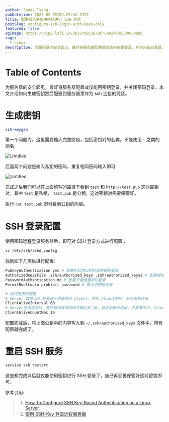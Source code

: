 ```yaml
---
author: James Tsang
pubDatetime: 2022-02-05T02:27:32.737Z
title: 配置服务器仅用密钥进行 SSH 登录
postSlug: configure-ssh-login-with-keys-only
featured: false
ogImage: https://vip2.loli.io/2023/09/16/QFrL4RZN7vSJUMe.webp
tags:
  - Linux
description: 为服务器的安全起见，最好将服务器配置成仅能用密钥登录，并关闭密码登录。本文介绍如何生成密钥然后配置到服务器里作为 ssh 连接的凭证。
---
```



# Table of Contents

为服务器的安全起见，最好将服务器配置成仅能用密钥登录，并关闭密码登录。本文介绍如何生成密钥然后配置到服务器里作为 ssh 连接的凭证。

# 生成密钥

```bash
ssh-keygen
```

第一个问题为，这里需要输入完整路径，包括密钥对的名称，不能使用 `~` 之类的别名:

![Untitled](./Untitled.png)

后面两个问题是输入私钥的密码，重复相同密码输入即可:

![Untitled](./Untitled-1.png)

完成之后我们可以在上面填写的路径下看到 `test` 和 `http://test.pub` 这对密钥对，其中 `test` 是私钥， `test.pub` 是公钥，这对密钥对需要保管好。

执行 `cat test.pub` 即可看到公钥的内容。

# SSH 登录配置

使用密码远程登录服务器后，即可对 SSH 登录方式进行配置：

```bash
vi /etc/ssh/sshd_config
```

找到如下几项后进行配置:

```bash
PubkeyAuthentication yes # 配置可以用公钥对应的密钥登录
AuthorizedKeysFile .ssh/authorized_keys .ssh/authorized_keys2 # 配置授权公钥的位置
PasswordAuthentication no # 配置不能使用密码登录
PermitRootLogin prohibit-password # 禁止用密码登录

# 保持连接的配置
# Server 每隔 60 秒发送一次请求给 Client，然后 Client响应，从而保持连接
ClientAliveInterval 60
# Server发出请求后，客户端没有响应得次数达到 10，就自动断开连接，正常情况下，Client不会不响应
ClientAliveCountMax 10
```

配置完成后，将上面公钥中的内容写入到 `~/.ssh/authorized_keys` 文件中，所有配置就完成了。

# 重启 SSH 服务

```bash
service ssh restart
```

<Callout text="注意这里是重启 ssh 服务，而不是 sshd 服务" />

这些都完成以后就仅能使用密钥进行 SSH 登录了，自己再妥善保管好这对密钥即可。

<Callout text="对于腾讯云的服务器，可以先 sudo passwd root 设置 root 账户的密码，并允许密码登录，再配置 ssh key 登录方便调试" />

参考引用:

> 1. [How To Configure SSH Key-Based Authentication on a Linux Server](https://www.digitalocean.com/community/tutorials/how-to-configure-ssh-key-based-authentication-on-a-linux-server)
> 2. [使用 SSH-Key 登录远程服务器](https://www.jianshu.com/p/fab3252b3192)
